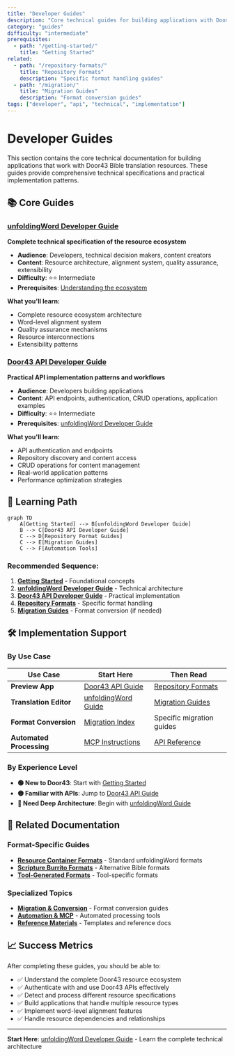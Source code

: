 ```yaml
---
title: "Developer Guides"
description: "Core technical guides for building applications with Door43 resources"
category: "guides"
difficulty: "intermediate"
prerequisites:
  - path: "/getting-started/"
    title: "Getting Started"
related:
  - path: "/repository-formats/"
    title: "Repository Formats"
    description: "Specific format handling guides"
  - path: "/migration/"
    title: "Migration Guides"
    description: "Format conversion guides"
tags: ["developer", "api", "technical", "implementation"]
---
```


# Developer Guides

This section contains the core technical documentation for building applications that work with Door43 Bible translation resources. These guides provide comprehensive technical specifications and practical implementation patterns.

## 📚 **Core Guides**

### **[unfoldingWord Developer Guide](unfoldingword-developer-guide)**
**Complete technical specification of the resource ecosystem**

- **Audience**: Developers, technical decision makers, content creators
- **Content**: Resource architecture, alignment system, quality assurance, extensibility
- **Difficulty**: ⭐⭐ Intermediate
- **Prerequisites**: [Understanding the ecosystem](../getting-started/)

**What you'll learn:**
- Complete resource ecosystem architecture
- Word-level alignment system
- Quality assurance mechanisms  
- Resource interconnections
- Extensibility patterns

### **[Door43 API Developer Guide](door43-api-developer-guide)**
**Practical API implementation patterns and workflows**

- **Audience**: Developers building applications
- **Content**: API endpoints, authentication, CRUD operations, application examples
- **Difficulty**: ⭐⭐ Intermediate  
- **Prerequisites**: [unfoldingWord Developer Guide](unfoldingword-developer-guide)

**What you'll learn:**
- API authentication and endpoints
- Repository discovery and content access
- CRUD operations for content management
- Real-world application patterns
- Performance optimization strategies

## 🎯 **Learning Path**

```mermaid
graph TD
    A[Getting Started] --> B[unfoldingWord Developer Guide]
    B --> C[Door43 API Developer Guide]
    C --> D[Repository Format Guides]
    C --> E[Migration Guides]
    C --> F[Automation Tools]
```

### **Recommended Sequence:**

1. **[Getting Started](../getting-started/)** - Foundational concepts
2. **[unfoldingWord Developer Guide](unfoldingword-developer-guide)** - Technical architecture
3. **[Door43 API Developer Guide](door43-api-developer-guide)** - Practical implementation
4. **[Repository Formats](../repository-formats/)** - Specific format handling
5. **[Migration Guides](../migration/)** - Format conversion (if needed)

## 🛠️ **Implementation Support**

### **By Use Case**

| Use Case | Start Here | Then Read |
|----------|------------|-----------|
| **Preview App** | [Door43 API Guide](door43-api-developer-guide) | [Repository Formats](../repository-formats/) |
| **Translation Editor** | [unfoldingWord Guide](unfoldingword-developer-guide) | [Migration Guides](../migration/) |
| **Format Conversion** | [Migration Index](../migration/) | Specific migration guides |
| **Automated Processing** | [MCP Instructions](../automation/) | [API Reference](door43-api-developer-guide) |

### **By Experience Level**

- **🟢 New to Door43**: Start with [Getting Started](../getting-started/)
- **🟡 Familiar with APIs**: Jump to [Door43 API Guide](door43-api-developer-guide)
- **🔴 Need Deep Architecture**: Begin with [unfoldingWord Guide](unfoldingword-developer-guide)

## 🔗 **Related Documentation**

### **Format-Specific Guides**
- **[Resource Container Formats](../repository-formats/resource-container/)** - Standard unfoldingWord formats
- **[Scripture Burrito Formats](../repository-formats/scripture-burrito/)** - Alternative Bible formats  
- **[Tool-Generated Formats](../repository-formats/tool-generated/)** - Tool-specific formats

### **Specialized Topics**
- **[Migration & Conversion](../migration/)** - Format conversion guides
- **[Automation & MCP](../automation/)** - Automated processing tools
- **[Reference Materials](../reference/)** - Templates and reference docs

## 📈 **Success Metrics**

After completing these guides, you should be able to:

- ✅ Understand the complete Door43 resource ecosystem
- ✅ Authenticate with and use Door43 APIs effectively
- ✅ Detect and process different resource specifications
- ✅ Build applications that handle multiple resource types
- ✅ Implement word-level alignment features
- ✅ Handle resource dependencies and relationships

---

**Start Here**: [unfoldingWord Developer Guide](unfoldingword-developer-guide) - Learn the complete technical architecture
